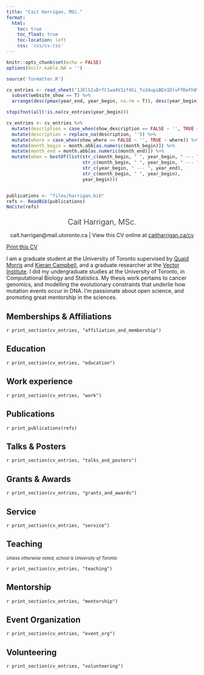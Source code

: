 ```yaml
---
title: "Cait Harrigan, MSc."
format:
  html:
    toc: true
    toc_float: true
    toc-location: left
    css: 'css/cv.css'
---
```



```r
knitr::opts_chunk$set(echo = FALSE)
options(knitr.kable.NA = '')

```

```r
source('formatter.R')

cv_entries <- read_sheet("1JKlSIuDrfC1wa4V1zf4Si_Tu34upiBEn1DlvFfDeFh0", col_types = "c") %>%
  subset(website_show == T) %>%
  arrange(desc(pmax(year_end, year_begin, na.rm = T)), desc(year_begin), desc(month_begin)) 

stopifnot(all(!is.na(cv_entries$year_begin)))

cv_entries <- cv_entries %>%  
  mutate(description = case_when(show_description == FALSE ~ '', TRUE ~ description)) %>%
  mutate(description = replace_na(description, '')) %>%
  mutate(where = case_when(show_where == FALSE ~ '', TRUE ~ where)) %>%
  mutate(month_begin = month.abb[as.numeric(month_begin)]) %>%
  mutate(month_end = month.abb[as.numeric(month_end)]) %>%
  mutate(when = bestOf(list(str_c(month_begin, " ", year_begin, " --- ", month_end, " ", year_end),
                            str_c(month_begin, " ", year_begin, " --- ", year_end),
                            str_c(year_begin, " --- ", year_end),
                            str_c(month_begin, " ", year_begin),
                            year_begin)))


publications <- "files/harrigan.bib"
refs <- ReadBib(publications) 
NoCite(refs)
```

<div id=cv_print_header>
<center>
<p style="font-size: 15pt; font-weight:300; margin-bottom: 0.5em">
Cait Harrigan, MSc.
</p>

<p style="font-weight:400; margin-bottom: 0.5em">
cait.harrigan@mail.utoronto.ca \| View this CV online at [caitharrigan.ca/cv](https://caitharrigan.ca/cv)
</p>
</center>
</div>


<a id=print_button href="cv.pdf" class="btn btn-primary icon-link">Print this CV</a>

I am a graduate student at the University of Toronto supervised by [Quaid Morris](https://www.morrislab.ca/) and [Kieran Campbell](https://www.camlab.ca/), and a graduate researcher at the [Vector Institute](https://vectorinstitute.ai/). I did my undergraduate studies at the University of Toronto, in Computational Biology and Statistics. My thesis work pertains to cancer genomics, and modelling the evolutionary constraints that underlie how mutation events occur in DNA. I'm passionate about open science, and promoting great mentorship in the sciences.


## Memberships & Affiliations



`r print_section(cv_entries, "affiliation_and_membership")`


## Education

`r print_section(cv_entries, "education")`


## Work experience

`r print_section(cv_entries, "work")`

## Publications

`r print_publications(refs)`



## Talks & Posters

`r print_section(cv_entries, "talks_and_posters")`


## Grants & Awards

`r print_section(cv_entries, "grants_and_awards")`

## Service

`r print_section(cv_entries, "service")`

## Teaching

<em style="font-size:0.8em">Unless otherwise noted, school is University of Toronto</em>

`r print_section(cv_entries, "teaching")`

## Mentorship

`r print_section(cv_entries, "mentorship")`

## Event Organization

`r print_section(cv_entries, "event_org")`

## Volunteering

`r print_section(cv_entries, "volunteering")`

